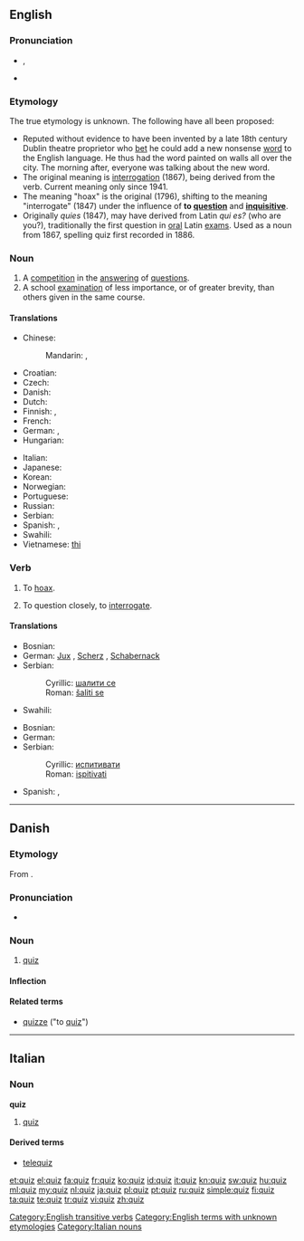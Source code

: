 {{also|Quiz}}
==English==
{{wikipedia}}

===Pronunciation===
* {{IPA|/kwɪz/}}, {{SAMPA|/kwIz/}}
* {{rhymes|ɪz}}

===Etymology===
The true etymology is unknown. The following have all been proposed:
* Reputed without evidence to have been invented by a late 18th century Dublin theatre proprietor who [[bet]] he could add a new nonsense [[word]] to the English language. He thus had the word painted on walls all over the city. The morning after, everyone was talking about the new word.
* The original meaning is [[interrogation]] (1867), being derived from the verb. Current meaning only since 1941.
* The meaning "hoax" is the original (1796), shifting to the meaning "interrogate" (1847) under the influence of '''to [[question]]''' and '''[[inquisitive]]'''.
* Originally ''quies'' (1847), may have derived from Latin ''qui es?'' (who are you?), traditionally the first question in [[oral]] Latin [[exam]]s. Used as a noun from 1867, spelling quiz first recorded in 1886.

===Noun===
{{en-noun|quizzes}}

# A [[competition]] in the [[answer]]ing of [[question]]s.
# A school [[examination]] of less importance, or of greater brevity, than others given in the same course.

====Translations====
{{trans-top|competition in the answering of questions}}
* Chinese:
*: Mandarin: {{t|zh|測驗|sc=Hani}}, {{t|zh|测验|tr=cèyàn|sc=Hani}}
* Croatian: {{t-|hr|kviz|m}}
* Czech: {{t-|cs|kvíz|m}}
* Danish: {{t|da|quiz|c}}
* Dutch: {{t+|nl|quiz}}
* Finnish: {{t-|fi|tietovisa}}, {{t-|fi|tietokilpailu}}
* French: {{t+|fr|quiz|m}}
* German: {{t+|de|Quiz|n}}, {{t-|de|Ratespiel|n}}
* Hungarian: {{t+|hu|kvíz}}
{{trans-mid}}
* Italian: {{t-|it|quiz|m}}
* Japanese: {{t|ja|クイズ|tr=kuizu}}
* Korean: {{t|ko|퀴즈|tr=kwijeu|sc=Hang}}
* Norwegian: {{t-|no|quiz}}
* Portuguese: {{t+|pt|quiz|m}}
* Russian: {{t|ru|викторина|f|tr=viktorína|sc=Cyrl}}
* Serbian: {{t|sr|квиз|m|tr=kviz|sc=Cyrl}}
* Spanish: {{t+|es|prueba|f}}, {{t-|es|quiz|m}}
* Swahili: {{t+|sw|chemsha bongo|xs=Swahili}}
* Vietnamese: [[thi]]<!--put this on the Vietnamese page: (meaning [[Test#Noun|test]])-->
{{trans-bottom}}

===Verb===
{{en-verb|quiz|z|es}}

# {{transitive|archaic}} To [[hoax]].
# {{transitive}} To question closely, to [[interrogate]].

====Translations====
{{trans-top|hoax}}
* Bosnian: {{t-|bs|šaliti se}}
* German: [[Jux]] {{m}}, [[Scherz]] {{m}}, [[Schabernack]] {{m}}
* Serbian:
*: Cyrillic: [[шалити се]]
*: Roman: [[šaliti se]]
{{trans-mid}}
* Swahili: {{t+|sw|chemsha bongo|xs=Swahili}}
{{trans-bottom}}

{{trans-top|interrogate}}
* Bosnian: {{t-|bs|ispitivati}}
* German: {{t+|de|ausfragen}}
* Serbian:
*: Cyrillic: [[испитивати]]
*: Roman: [[ispitivati]]
{{trans-mid}}
* Spanish: {{t+|es|probar}}, {{t+|es|examinar}}
{{trans-bottom}}

[[Category:English transitive verbs]]
[[Category:English terms with unknown etymologies]]

----

==Danish==

===Etymology===
From {{etyl|en|da}} {{term|quiz|lang=en}}.

===Pronunciation===
* {{IPA|/kvis/|[kʰvis]|lang=da}}

===Noun===
{{da-noun|stem=quizz|en|er}}

# [[quiz#English|quiz]] {{gloss|competition in the answering of questions}}

====Inflection====
{{da-noun-infl|stem=quizz|en|er|4=quiz'}}

====Related terms====
* [[quizze]] ("to [[quiz#English|quiz]]")

----

==Italian==

===Noun===
'''quiz''' {{m|inv}}

# [[#English|quiz]]

====Derived terms====
* [[telequiz]]

[[Category:Italian nouns]]

[[et:quiz]]
[[el:quiz]]
[[fa:quiz]]
[[fr:quiz]]
[[ko:quiz]]
[[id:quiz]]
[[it:quiz]]
[[kn:quiz]]
[[sw:quiz]]
[[hu:quiz]]
[[ml:quiz]]
[[my:quiz]]
[[nl:quiz]]
[[ja:quiz]]
[[pl:quiz]]
[[pt:quiz]]
[[ru:quiz]]
[[simple:quiz]]
[[fi:quiz]]
[[ta:quiz]]
[[te:quiz]]
[[tr:quiz]]
[[vi:quiz]]
[[zh:quiz]]